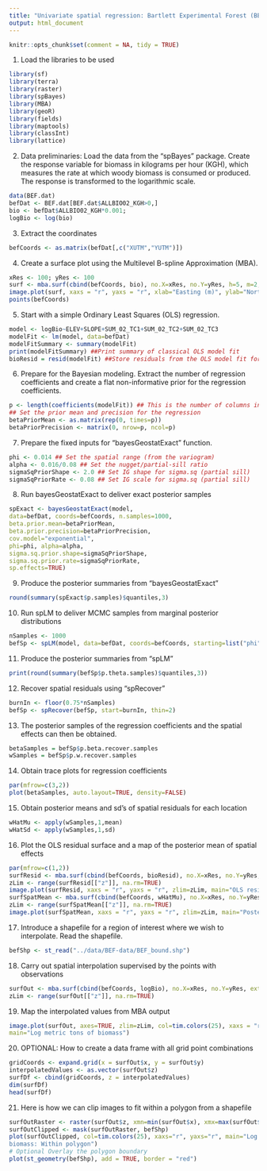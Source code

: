 ```yaml
---
title: "Univariate spatial regression: Bartlett Experimental Forest (BEF) analysis"
output: html_document
---
```



```r
knitr::opts_chunk$set(comment = NA, tidy = TRUE)
```

1. Load the libraries to be used
```r
library(sf)
library(terra)
library(raster)
library(spBayes)
library(MBA)
library(geoR)
library(fields)
library(maptools)
library(classInt)
library(lattice)
```

2. Data preliminaries: Load the data from the "spBayes" package. Create the response variable for biomass in kilograms per hour (KGH), which measures the rate at which woody biomass is consumed or produced. The response is transformed to the logarithmic scale.  
```r
data(BEF.dat)
befDat <- BEF.dat[BEF.dat$ALLBIO02_KGH>0,]
bio <- befDat$ALLBIO02_KGH*0.001;
logBio <- log(bio)
```

3. Extract the coordinates
```r
befCoords <- as.matrix(befDat[,c("XUTM","YUTM")])
```

4. Create a surface plot using the Multilevel B-spline Approximation (MBA).
```r
xRes <- 100; yRes <- 100
surf <- mba.surf(cbind(befCoords, bio), no.X=xRes, no.Y=yRes, h=5, m=2, extend=FALSE)$xyz.est
image.plot(surf, xaxs = "r", yaxs = "r", xlab="Easting (m)", ylab="Northing (m)", main="Biomass in metric tonnes")
points(befCoords)
```

5. Start with a simple Ordinary Least Squares (OLS) regression. 
```r
model <- logBio~ELEV+SLOPE+SUM_02_TC1+SUM_02_TC2+SUM_02_TC3
modelFit <- lm(model, data=befDat)
modelFitSummary <- summary(modelFit)
print(modelFitSummary) ##Print summary of classical OLS model fit
bioResid = resid(modelFit) ##Store residuals from the OLS model fit for later use
```

6. Prepare for the Bayesian modeling. Extract the number of regression coefficients and create a flat non-informative prior for the regression coefficients. 
```r
p <- length(coefficients(modelFit)) ## This is the number of columns in the design matrix
## Set the prior mean and precision for the regression
betaPriorMean <- as.matrix(rep(0, times=p))
betaPriorPrecision <- matrix(0, nrow=p, ncol=p)
```

7. Prepare the fixed inputs for "bayesGeostatExact" function.
```r
phi <- 0.014 ## Set the spatial range (from the variogram)
alpha <- 0.016/0.08 ## Set the nugget/partial-sill ratio
sigmaSqPriorShape <- 2.0 ## Set IG shape for sigma.sq (partial sill)
sigmaSqPriorRate <- 0.08 ## Set IG scale for sigma.sq (partial sill)
```

8. Run bayesGeostatExact to deliver exact posterior samples
```r
spExact <- bayesGeostatExact(model,
data=befDat, coords=befCoords, n.samples=1000,
beta.prior.mean=betaPriorMean,
beta.prior.precision=betaPriorPrecision,
cov.model="exponential",
phi=phi, alpha=alpha,
sigma.sq.prior.shape=sigmaSqPriorShape,
sigma.sq.prior.rate=sigmaSqPriorRate,
sp.effects=TRUE)
```

9. Produce the posterior summaries from "bayesGeostatExact"
```r
round(summary(spExact$p.samples)$quantiles,3)
```

10. Run spLM to deliver MCMC samples from marginal posterior distributions
```r
nSamples <- 1000
befSp <- spLM(model, data=befDat, coords=befCoords, starting=list("phi"=3/200,"sigma.sq"=0.08, "tau.sq"=0.02), tuning=list("phi"=0.1, "sigma.sq"=0.05, "tau.sq"=0.05), priors=list("phi.Unif"=c(3/1500, 3/50), "sigma.sq.IG"=c(2, 0.08),"tau.sq.IG"=c(2, 0.02)), cov.model="exponential",n.samples=nSamples)
```

11. Produce the posterior summaries from "spLM"
```r
print(round(summary(befSp$p.theta.samples)$quantiles,3))
```

12. Recover spatial residuals using "spRecover"
```r
burnIn <- floor(0.75*nSamples)
befSp <- spRecover(befSp, start=burnIn, thin=2)
```

13. The posterior samples of the regression coefficients and the spatial effects can then be obtained.
```r
betaSamples = befSp$p.beta.recover.samples
wSamples = befSp$p.w.recover.samples
```

14. Obtain trace plots for regression coefficients
```r
par(mfrow=c(3,2))
plot(betaSamples, auto.layout=TRUE, density=FALSE)
```

15. Obtain posterior means and sd's of spatial residuals for each location
```r
wHatMu <- apply(wSamples,1,mean)
wHatSd <- apply(wSamples,1,sd)
```

16. Plot the OLS residual surface and a map of the posterior mean of spatial effects
```r
par(mfrow=c(1,2))
surfResid <- mba.surf(cbind(befCoords, bioResid), no.X=xRes, no.Y=yRes, extend=FALSE)$xyz.est
zLim <- range(surfResid[["z"]], na.rm=TRUE)
image.plot(surfResid, xaxs = "r", yaxs = "r", zlim=zLim, main="OLS residuals")
surfSpatMean <- mba.surf(cbind(befCoords, wHatMu), no.X=xRes, no.Y=yRes, extend=FALSE)$xyz.est
zLim <- range(surfSpatMean[["z"]], na.rm=TRUE)
image.plot(surfSpatMean, xaxs = "r", yaxs = "r", zlim=zLim, main="Posterior mean spatial effects")
```

17. Introduce a shapefile for a region of interest where we wish to interpolate. Read the shapefile. 
```r
befShp <- st_read("../data/BEF-data/BEF_bound.shp")
```

18. Carry out spatial interpolation supervised by the points with observations
```r
surfOut <- mba.surf(cbind(befCoords, logBio), no.X=xRes, no.Y=yRes, extend=TRUE)$xyz.est
zLim <- range(surfOut[["z"]], na.rm=TRUE)
```

19. Map the interpolated values from MBA output
```r
image.plot(surfOut, axes=TRUE, zlim=zLim, col=tim.colors(25), xaxs = "r", yaxs = "r", 
main="Log metric tons of biomass")
```

20. OPTIONAL: How to create a data frame with all grid point combinations
```r
gridCoords <- expand.grid(x = surfOut$x, y = surfOut$y)
interpolatedValues <- as.vector(surfOut$z)
surfDf <- cbind(gridCoords, z = interpolatedValues)
dim(surfDf)
head(surfDf)
```

21. Here is how we can clip images to fit within a polygon from a shapefile
```r
surfOutRaster <- raster(surfOut$z, xmn=min(surfOut$x), xmx=max(surfOut$x), ymn=min(surfOut$y), ymx=max(surfOut$y))
surfOutClipped <- mask(surfOutRaster, befShp)
plot(surfOutClipped, col=tim.colors(25), xaxs="r", yaxs="r", main="Log metric tons of 
biomass: Within polygon")
# Optional Overlay the polygon boundary
plot(st_geometry(befShp), add = TRUE, border = "red")
```   
